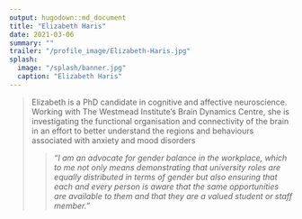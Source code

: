 ```yaml
---
output: hugodown::md_document
title: "Elizabeth Haris"
date: 2021-03-06
summary: ""
trailer: "/profile_image/Elizabeth-Haris.jpg"
splash:
  image: "/splash/banner.jpg"
  caption: "Elizabeth Haris"
---
```


> Elizabeth is a PhD candidate in cognitive and affective neuroscience.  Working with The Westmead Institute’s Brain Dynamics Centre, she is investigating the functional organisation and connectivity of the brain in an effort to better understand the regions and behaviours associated with anxiety and mood disorders
<blockquote><p><i>"I am an advocate for gender balance in the workplace, which to me not only means demonstrating that university roles are equally distributed in terms of gender but also ensuring that each and every person is aware that the same opportunities are available to them and that they are a valued student or staff member."</i></p></blockquote>
